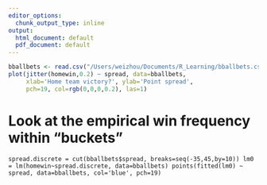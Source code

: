 ```yaml
---
editor_options:
  chunk_output_type: inline
output:
  html_document: default
  pdf_document: default
---
```


```r
bballbets <- read.csv("/Users/weizhou/Documents/R_Learning/bballbets.csv")
plot(jitter(homewin,0.2) ~ spread, data=bballbets,
     xlab='Home team victory?', ylab='Point spread',
     pch=19, col=rgb(0,0,0,0.2), las=1)
```


# Look at the empirical win frequency within "buckets"

```spread.discrete = cut(bballbets$spread, breaks=seq(-35,45,by=10))
lm0 = lm(homewin~spread.discrete, data=bballbets)
points(fitted(lm0) ~ spread, data=bballbets, col='blue', pch=19)
```

